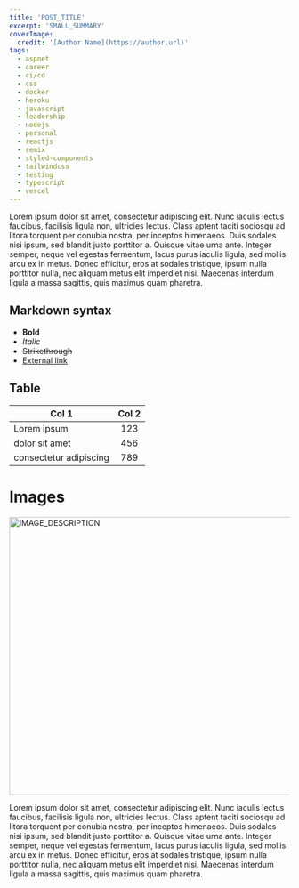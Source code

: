 ```yaml
---
title: 'POST_TITLE'
excerpt: 'SMALL_SUMMARY'
coverImage:
  credit: '[Author Name](https://author.url)'
tags:
  - aspnet
  - career
  - ci/cd
  - css
  - docker
  - heroku
  - javascript
  - leadership
  - nodejs
  - personal
  - reactjs
  - remix
  - styled-components
  - tailwindcss
  - testing
  - typescript
  - vercel
---
```


Lorem ipsum dolor sit amet, consectetur adipiscing elit.
Nunc iaculis lectus faucibus, facilisis ligula non, ultricies lectus.
Class aptent taciti sociosqu ad litora torquent per conubia nostra, per inceptos himenaeos.
Duis sodales nisi ipsum, sed blandit justo porttitor a.
Quisque vitae urna ante. Integer semper, neque vel egestas fermentum, lacus purus iaculis ligula, sed mollis arcu ex in metus.
Donec efficitur, eros at sodales tristique, ipsum nulla porttitor nulla, nec aliquam metus elit imperdiet nisi.
Maecenas interdum ligula a massa sagittis, quis maximus quam pharetra.

## Markdown syntax

- **Bold**
- _Italic_
- ~~Strikethrough~~
- [External link](https://mersocarlin.com/)

## Table

| Col 1                  | Col 2 |
| ---------------------- | :---: |
| Lorem ipsum            |  123  |
| dolor sit amet         |  456  |
| consectetur adipiscing |  789  |

# Images

<Img
  alt="IMAGE_DESCRIPTION"
  height="500"
  src="/assets/blog/blog-post-placeholder.jpg"
  title="IMAGE_DESCRIPTION"
  width="1000"
/>

Lorem ipsum dolor sit amet, consectetur adipiscing elit.
Nunc iaculis lectus faucibus, facilisis ligula non, ultricies lectus.
Class aptent taciti sociosqu ad litora torquent per conubia nostra, per inceptos himenaeos.
Duis sodales nisi ipsum, sed blandit justo porttitor a.
Quisque vitae urna ante. Integer semper, neque vel egestas fermentum, lacus purus iaculis ligula, sed mollis arcu ex in metus.
Donec efficitur, eros at sodales tristique, ipsum nulla porttitor nulla, nec aliquam metus elit imperdiet nisi.
Maecenas interdum ligula a massa sagittis, quis maximus quam pharetra.
